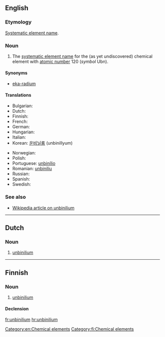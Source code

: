 ==English==
{{elements|Ubn|ununennium|Uue|unbiunium|Ubu}}

===Etymology===
[[w:Systematic element name|Systematic element name]].

===Noun===
{{en-noun|-}}

# The [[systematic element name]] for the (as yet undiscovered) chemical element with [[atomic number]] 120 (''symbol'' Ubn).

====Synonyms====
* [[eka-radium]]

====Translations====
{{trans-top|chemical element}}
* Bulgarian: {{t-|bg|унбинилий|m|tr=unbinílij}}
* Dutch: {{t-|nl|unbinilium|n}}
* Finnish: {{t-|fi|unbinilium}}
* French: {{t+|fr|unbinilium|m}}
* German: {{t-|de|Unbinilium|n}}
* Hungarian: {{t-|hu|unbinilium}}
* Italian: {{t+|it|unbinilio|m}}
* Korean: [[운비닐륨]] (unbinillyum)
{{trans-mid}}
* Norwegian: {{t-|no|unbinilium}}
* Polish: {{t-|pl|unbinilium|m}}
* Portuguese: [[unbinílio]] {{m}}
* Romanian: [[unbiniliu]] {{n}}
* Russian: {{t-|ru|унбинилий|m|tr=unbinílij}}
* Spanish: {{t-|es|unbinilio|m}}
* Swedish: {{t-|sv|unbinilium}}
{{trans-bottom}}

===See also===
* [[w:Unbinilium|Wikipedia article on unbinilium]]

[[Category:en:Chemical elements]]

----

==Dutch==
{{elements|Ubn|ununennium|Uue|unbiunium|Ubu|lang=nl}}

===Noun===
{{nl-noun|n|-|-}}

# [[#English|unbinilium]]

----

==Finnish==
{{wikipedia|lang=fi}}

===Noun===
{{head|fi|noun}}

# [[#English|unbinilium]]

====Declension====
{{fi-decl-risti|unbinilium|nopl=1|i=0}}

[[Category:fi:Chemical elements]]

[[fr:unbinilium]]
[[hr:unbinilium]]